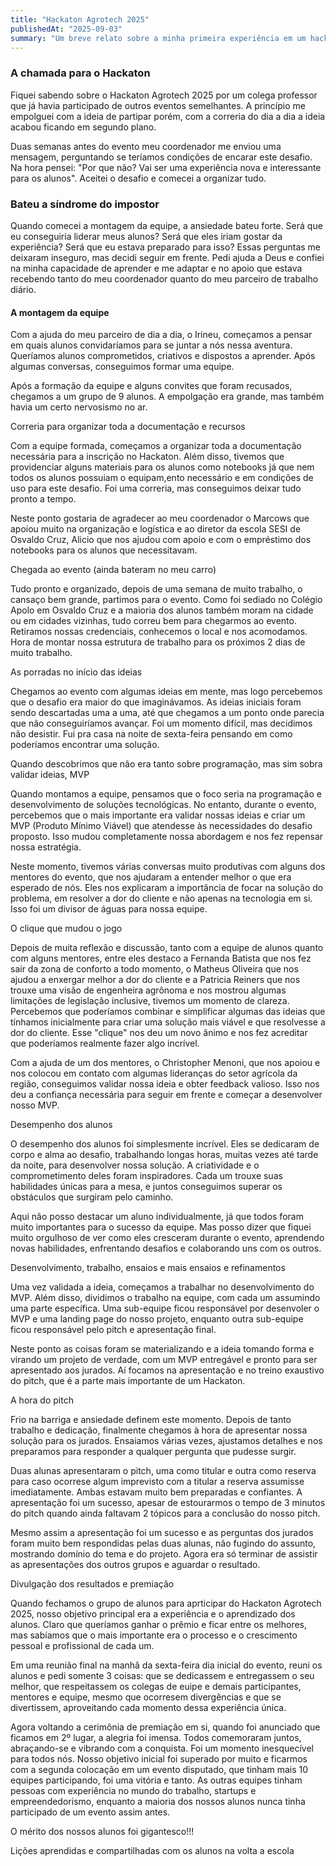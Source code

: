 ```yaml
---
title: "Hackaton Agrotech 2025"
publishedAt: "2025-09-03"
summary: "Um breve relato sobre a minha primeira experiência em um hackaton com meus alunos"
---
```


### A chamada para o Hackaton

Fiquei sabendo sobre o Hackaton Agrotech 2025 por um colega professor que já havia participado de outros eventos semelhantes. A princípio me empolguei com a ideia de partipar porém, com a correria do dia a dia a ideia acabou ficando em segundo plano.

Duas semanas antes do evento meu coordenador me enviou uma mensagem, perguntando se teríamos condições de encarar este desafio. Na hora pensei: "Por que não? Vai ser uma experiência nova e interessante para os alunos". Aceitei o desafio e comecei a organizar tudo.

### Bateu a síndrome do impostor

Quando comecei a montagem da equipe, a ansiedade bateu forte. Será que eu conseguiria liderar meus alunos? Será que eles iriam gostar da experiência? Será que eu estava preparado para isso? Essas perguntas me deixaram inseguro, mas decidi seguir em frente. Pedi ajuda a Deus e confiei na minha capacidade de aprender e me adaptar e no apoio que estava recebendo tanto do meu coordenador quanto do meu parceiro de trabalho diário.

#### A montagem da equipe

Com a ajuda do meu parceiro de dia a dia, o Irineu, começamos a pensar em quais alunos convidaríamos para se juntar a nós nessa aventura. Queríamos alunos comprometidos, criativos e dispostos a aprender. Após algumas conversas, conseguimos formar uma equipe.

Após a formação da equipe e alguns convites que foram recusados, chegamos a um grupo de 9 alunos. A empolgação era grande, mas também havia um certo nervosismo no ar.

Correria para organizar toda a documentação e recursos

Com a equipe formada, começamos a organizar toda a documentação necessária para a inscrição no Hackaton. Além disso, tivemos que providenciar alguns materiais para os alunos como notebooks já que nem todos os alunos possuiam o equipam,ento necessário e em condições de uso para este desafio. Foi uma correria, mas conseguimos deixar tudo pronto a tempo.

Neste ponto gostaria de agradecer ao meu coordenador o Marcows que apoiou muito na organização e logística e ao diretor da escola SESI de Osvaldo Cruz, Alicio que nos ajudou com apoio e com o empréstimo dos notebooks para os alunos que necessitavam.

Chegada ao evento (ainda bateram no meu carro)

Tudo pronto e organizado, depois de uma semana de muito trabalho, o cansaço bem grande, partimos para o evento. Como foi sediado no Colégio Apolo em Osvaldo Cruz e a maioria dos alunos também moram na cidade ou em cidades vizinhas, tudo correu bem para chegarmos ao evento. Retiramos nossas credenciais, conhecemos o local e nos acomodamos. Hora de montar nossa estrutura de trabalho para os próximos 2 dias de muito trabalho.

As porradas no início das ideias

Chegamos ao evento com algumas ideias em mente, mas logo percebemos que o desafio era maior do que imaginávamos. As ideias iniciais foram sendo descartadas uma a uma, até que chegamos a um ponto onde parecia que não conseguiríamos avançar. Foi um momento difícil, mas decidimos não desistir. Fui pra casa na noite de sexta-feira pensando em como poderíamos encontrar uma solução.

Quando descobrimos que não era tanto sobre programação, mas sim sobra validar ideias, MVP

Quando montamos a equipe, pensamos que o foco seria na programação e desenvolvimento de soluções tecnológicas. No entanto, durante o evento, percebemos que o mais importante era validar nossas ideias e criar um MVP (Produto Mínimo Viável) que atendesse às necessidades do desafio proposto. Isso mudou completamente nossa abordagem e nos fez repensar nossa estratégia.

Neste momento, tivemos várias conversas muito produtivas com alguns dos mentores do evento, que nos ajudaram a entender melhor o que era esperado de nós. Eles nos explicaram a importância de focar na solução do problema, em resolver a dor do cliente e não apenas na tecnologia em si. Isso foi um divisor de águas para nossa equipe.

O clique que mudou o jogo

Depois de muita reflexão e discussão, tanto com a equipe de alunos quanto com alguns mentores, entre eles destaco a Fernanda Batista que nos fez sair da zona de conforto a todo momento, o Matheus Oliveira que nos ajudou a enxergar melhor a dor do cliente e a Patricia Reiners que nos trouxe uma visão de engenheira agrônoma e nos mostrou algumas limitações de legislação inclusive, tivemos um momento de clareza. Percebemos que poderíamos combinar e simplificar algumas das ideias que tínhamos inicialmente para criar uma solução mais viável e que resolvesse a dor do cliente. Esse "clique" nos deu um novo ânimo e nos fez acreditar que poderíamos realmente fazer algo incrível.

Com a ajuda de um dos mentores, o Christopher Menoni, que nos apoiou e nos colocou em contato com algumas lideranças do setor agrícola da região, conseguimos validar nossa ideia e obter feedback valioso. Isso nos deu a confiança necessária para seguir em frente e começar a desenvolver nosso MVP.

Desempenho dos alunos

O desempenho dos alunos foi simplesmente incrível. Eles se dedicaram de corpo e alma ao desafio, trabalhando longas horas, muitas vezes até tarde da noite, para desenvolver nossa solução. A criatividade e o comprometimento deles foram inspiradores. Cada um trouxe suas habilidades únicas para a mesa, e juntos conseguimos superar os obstáculos que surgiram pelo caminho.

Aqui não posso destacar um aluno individualmente, já que todos foram muito importantes para o sucesso da equipe. Mas posso dizer que fiquei muito orgulhoso de ver como eles cresceram durante o evento, aprendendo novas habilidades, enfrentando desafios e colaborando uns com os outros.

Desenvolvimento, trabalho, ensaios e mais ensaios e refinamentos

Uma vez validada a ideia, começamos a trabalhar no desenvolvimento do MVP. Além disso, dividimos o trabalho na equipe, com cada um assumindo uma parte específica. Uma sub-equipe ficou responsável por desenvoler o MVP e uma landing page do nosso projeto, enquanto outra sub-equipe ficou responsável pelo pitch e apresentação final.

Neste ponto as coisas foram se materializando e a ideia tomando forma e virando um projeto de verdade, com um MVP entregável e pronto para ser apresentado aos jurados. Aí focamos na apresentação e no treino exaustivo do pitch, que é a parte mais importante de um Hackaton.

A hora do pitch

Frio na barriga e ansiedade definem este momento. Depois de tanto trabalho e dedicação, finalmente chegamos à hora de apresentar nossa solução para os jurados. Ensaiamos várias vezes, ajustamos detalhes e nos preparamos para responder a qualquer pergunta que pudesse surgir.

Duas alunas apresentaram o pitch, uma como titular e outra como reserva para caso ocorrese algum imprevisto com a titular a reserva assumisse imediatamente. Ambas estavam muito bem preparadas e confiantes. A apresentação foi um sucesso, apesar de estourarmos o tempo de 3 minutos do pitch quando ainda faltavam 2 tópicos para a conclusão do nosso pitch.

Mesmo assim a apresentação foi um sucesso e as perguntas dos jurados foram muito bem respondidas pelas duas alunas, não fugindo do assunto, mostrando domínio do tema e do projeto. Agora era só terminar de assistir as apresentações dos outros grupos e aguardar o resultado.

Divulgação dos resultados e premiação

Quando fechamos o grupo de alunos para aprticipar do Hackaton Agrotech 2025, nosso objetivo principal era a experiência e o aprendizado dos alunos. Claro que queríamos ganhar o prêmio e ficar entre os melhores, mas sabíamos que o mais importante era o processo e o crescimento pessoal e profissional de cada um.

Em uma reunião final na manhã da sexta-feira dia inicial do evento, reuni os alunos e pedi somente 3 coisas: que se dedicassem e entregassem o seu melhor, que respeitassem os colegas de euipe e demais participantes, mentores e equipe, mesmo que ocorresem divergências e que se divertissem, aproveitando cada momento dessa experiência única.

Agora voltando a cerimônia de premiação em si, quando foi anunciado que ficamos em 2º lugar, a alegria foi imensa. Todos comemoraram juntos, abraçando-se e vibrando com a conquista. Foi um momento inesquecível para todos nós. Nosso objetivo inicial foi superado por muito e ficarmos com a segunda colocação em um evento disputado, que tinham mais 10 equipes participando, foi uma vitória e tanto. As outras equipes tinham pessoas com experiência no mundo do trabalho, startups e empreendedorismo, enquanto a maioria dos nossos alunos nunca tinha participado de um evento assim antes.

O mérito dos nossos alunos foi gigantesco!!!

Lições aprendidas e compartilhadas com os alunos na volta a escola

